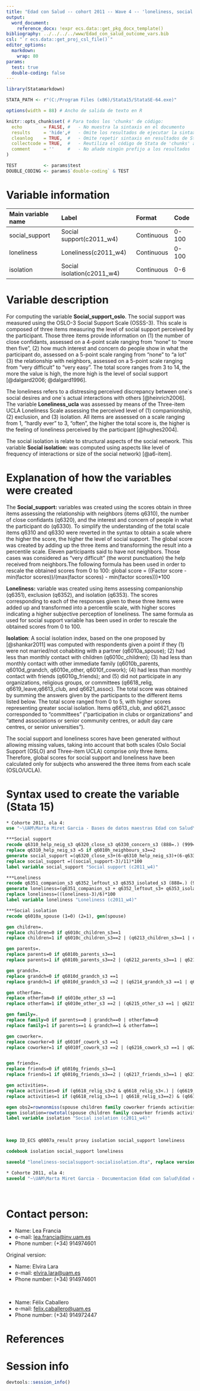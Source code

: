 ```yaml
---
title: "Edad con Salud -- cohort 2011 -- Wave 4 -- 'loneliness, social support, social isolation'"
output:
  word_document:
    reference_docx: !expr ecs.data::get_pkg_docx_template()
bibliography: ../../../../www/Edad_con_salud_outcome_vars.bib 
csl: "`r ecs.data::get_proj_csl_file()`"
editor_options: 
  markdown:
    wrap: 80
params:
  test: true
  double-coding: false
---
```


```r
library(Statamarkdown)

STATA_PATH <- r"(C:/Program Files (x86)/Stata15/StataSE-64.exe)"

options(width = 88) # Ancho de salida de texto en R

knitr::opts_chunk$set( # Para todos los 'chunks' de código:
  echo        = FALSE, #   - No muestra la sintaxis en el documento
  results     = 'hide',#   - Omite los resultados de ejecutar la sintaxis
  cleanlog    = TRUE,  #   - Omite repetir sintaxis en resultados de Stata
  collectcode = TRUE,  #   - Reutiliza el código de Stata de 'chunks' anteriores
  comment     = ''     #   - No añade ningún prefijo a los resultados
)

TEST          <- params$test
DOUBLE_CODING <- params$`double-coding` & TEST
```

# Variable information

| Main variable name | Label                      | Format     | Code  |
|:-------------------|:---------------------------|:-----------|:------|
| social_support     | Social support(c2011_w4)   | Continuous | 0-100 |
| loneliness         | Loneliness(c2011_w4)       | Continuous | 0-100 |
| isolation          | Social isolation(c2011_w4) | Continuous | 0-6   |

# Variable description

For computing the variable **Social_support_oslo**. The social support was
measured using the OSLO-3 Social Support Scale (OSSS-3). This scale is composed
of three items measuring the level of social support perceived by the
participant. Those three items provide information on (1) the number of close
confidants, assessed on a 4-point scale ranging from "none" to "more then five",
(2) how much interest and concern do people show in what the participant do,
assessed on a 5-point scale ranging from "none" to "a lot" (3) the relationship
with neighbors, assessed on a 5-point scale ranging from "very difficult" to
"very easy". The total score ranges from 3 to 14, the more the value is high,
the more high is the level of social support [@dalgard2006; @dalgard1996].

The loneliness refers to a distressing perceived discrepancy between one´s
social desires and one´s actual interactions with others [@heinrich2006]. The
variable **Loneliness_ucla** was assessed by means of the Three-item UCLA
Loneliness Scale assessing the perceived level of (1) companionship, (2)
exclusion, and (3) isolation. All items are assessed on a scale ranging from 1,
"hardly ever" to 3, "often", the higher the total score is, the higher is the
feeling of loneliness perceived by the participant [@hughes2004].

The social isolation is relate to structural aspects of the social network. This
variable **Social isolation:** was computed using aspects like level of
frequency of interactions or size of the social network) [@a6-item].

# Explanation of how the variables were created

The **Social_support:** variables was created using the scores obtain in three
items assessing the relationship with neighbors (items q6310), the number of
close confidants (q6320), and the interest and concern of people in what the
participant do (q6330). To simplify the understanding of the total scale items
q6310 and q6330 were reverted in the syntax to obtain a scale where the higher
the score, the higher the level of social support. The global score was created
by adding up the three items and transforming the result into a percentile
scale. Eleven participants said to have not neighbors. Those cases was
considered as "very difficult" (the worst punctuation) the help received from
neighbors.The following formula has been used in order to rescale the obtained
scores from 0 to 100: global score = ((Factor score - min(factor
scores))/(max(factor scores) - min(factor scores)))\*100

**Loneliness:** variable was created using items assessing companionship
(q6351), exclusion (q6352), and isolation (q6353). The scores corresponding to
each of the responses given to these three items were added up and transformed
into a percentile scale, with higher scores indicating a higher subjective
perception of loneliness. The same formula as used for social support variable
has been used in order to rescale the obtained scores from 0 to 100.

**Isolation**: A social isolation index, based on the one proposed by
[@shankar2011] was computed with respondents given a point if they (1) were not
married/not cohabiting with a partner (q6010a_spouse); (2) had less than monthly
contact with children (q6010c_children); (3) had less than monthly contact with
other immediate family (q6010b_parents, q6010d_grandch, q6010e_other,
q6010f_cowork); (4) had less than monthly contact with friends (q6010g_friends);
and (5) did not participate in any organizations, religious groups, or
committees (q6618_relig, q6619_leave,q6613_club, and q6621_assoc). The total
score was obtained by summing the answers given by the participants to the
different items listed below. The total score ranged from 0 to 5, with higher
scores representing greater social isolation. Items q6613_club, and q6621_assoc
corresponded to "committees" ("participation in clubs or organizations" and
"attend associations or senior community centres, or adult day care centres, or
senior universities").

The social support and loneliness scores have been generated without allowing
missing values, taking into account that both scales (Oslo Social Support (OSLO)
and Three-item UCLA) comprise only three items. Therefore, global scores for
social support and loneliness have been calculated only for subjects who
answered the three items from each scale (OSLO/UCLA).

# Syntax used to create the variable (Stata 15)

```stata
* Cohorte 2011, ola 4:
use "~\UAM\Marta Miret Garcia - Bases de datos maestras Edad con Salud\Ola_4\Cohorte 2011\rawdata_c2011w4.dta"
```

```stata
***Social support 
recode q6310_help_neig_s3 q6320_close_s3 q6330_concern_s3 (888=.) (999=.)
replace q6310_help_neig_s3 =5 if q6010h_neighbours_s3==2 
generate social_support =(q6320_close_s3+(6-q6310_help_neig_s3)+(6-q6330_concern_s3))
replace social_support =((social_support-3)/11)*100
label variable social_support "Social support (c2011_w4)"

***Loneliness 
recode q6351_companion_s3 q6352_leftout_s3 q6353_isolated_s3 (888=.) (999=.)
generate loneliness=(q6351_companion_s3 + q6352_leftout_s3+ q6353_isolated_s3)
replace loneliness=((loneliness-3)/6)*100
label variable loneliness "Loneliness (c2011_w4)"

***Social isolation 
recode q6010a_spouse (1=0) (2=1), gen(spouse)

gen children=.
replace children=0 if q6010c_children_s3==1 
replace children=1 if q6010c_children_s3==2 | (q6213_children_s3==1 | q6213_children_s3==2)

gen parents=.
replace parents=0 if q6010b_parents_s3==1
replace parents=1 if q6010b_parents_s3==2 | (q6212_parents_s3==1 | q6212_parents_s3==2)

gen grandch=.
replace grandch=0 if q6010d_grandch_s3 ==1
replace grandch=1 if q6010d_grandch_s3 ==2 | (q6214_grandch_s3 ==1 | q6214_grandch_s3 ==2)

gen otherfam=.
replace otherfam=0 if q6010e_other_s3 ==1
replace otherfam=1 if q6010e_other_s3 ==2 | (q6215_other_s3 ==1 | q6215_other_s3 ==2)

gen family=.
replace family=0 if parents==0 | grandch==0 | otherfam==0
replace family=1 if parents==1 & grandch==1 & otherfam==1

gen coworker=.
replace coworker=0 if q6010f_cowork_s3 ==1
replace coworker=1 if q6010f_cowork_s3 ==2 | (q6216_cowork_s3 ==1 | q6216_cowork_s3 ==2)


gen friends=.
replace friends=0 if q6010g_friends_s3==1
replace friends=1 if q6010g_friends_s3==2 | (q6217_friends_s3==1 | q6217_friends_s3==2)

gen activities=.
replace activities=0 if (q6618_relig_s3>2 & q6618_relig_s3<.) | (q6619_leave_s3>2 & q6619_leave_s3<.) | (q6613_club_s3 >2 & q6613_club_s3 <.) | (q6621_assoc_s3 >2 & q6621_assoc_s3 <.)
replace activities=1 if (q6618_relig_s3==1 | q6618_relig_s3==2) & (q6619_leave_s3==1 | q6619_leave_s3==2) & (q6613_club_s3==1 | q6613_club_s3==2) & (q6621_assoc_s3==1 | q6621_assoc_s3==2)

egen obs2=rownonmiss(spouse children family coworker friends activities)
egen isolation=rowtotal(spouse children family coworker friends activities) if obs2>=2
label variable isolation "Social isolation (c2011_w4)"
```

<br>

```stata
keep ID_ECS q0007a_result proxy isolation social_support loneliness

codebook isolation social_support loneliness
```

```stata
saveold "loneliness-socialsupport-socialisolation.dta", replace version(13)
```

```stata

* Cohorte 2011, ola 4:
saveold "~\UAM\Marta Miret Garcia - Documentacion Edad con Salud\Edad con salud - Ola 4\Outcomes\Cohorte 2011\Outcome datasets\loneliness-socialsupport-socialisolation.dta", replace version(13)
```

<br>

# Contact person:

-   Name: Lea Francia
-   e-mail: [lea.francia\@inv.uam.es](mailto:lea.francia@inv.uam.es){.email}
-   Phone number: (+34) 914974601

Original version:

-   Name: Elvira Lara
-   e-mail: [elvira.lara\@uam.es](mailto:elvira.lara@uam.es){.email}
-   Phone number: (+34) 914974601

<br>

-   Name: Félix Caballero
-   e-mail: [felix.caballero\@uam.es](mailto:felix.caballero@uam.es){.email}
-   Phone number: (+34) 914972447

# References

::: {#refs}
:::

\newpage

# Session info

```r
devtools::session_info()
```
